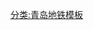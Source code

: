 {{鐵道路線|
| 模板名稱 = 青岛地铁16号线
| 名稱 = [[青岛地铁]][[青岛地铁16号线|16号线]]
| 代表色 = {{青岛地铁标志色|16}}
| 車站列表 = <table align="center"><tr><td align="right" rowspan=2>[[朝阳村站 (青岛地铁)|朝阳村]] - [[古岛村站|古岛村]] - [[下崖站|下崖]] - [[即墨站 (青岛地铁)|即墨]]〈</td><td align="left"><td align="left">[[南泉站 (青岛地铁)|南泉]] - [[大信站|大信]] ... [[鹤山路站|鹤山路]] -[水泊]- [[海泉湾站|海泉湾]]</td><td rowspan="2" align="centre"></tr><tr><td align="left"><td align="left">[[中华埠站|中华埠]] - [[魏家屯站|魏家屯]] - [[韩信沟站|韩信沟]] - [[青岛机场站|胶东机场]]</td> </tr><tr><td colspan="2"></table>
}}<noinclude>
[[分类:青岛地铁模板]]
</noinclude>